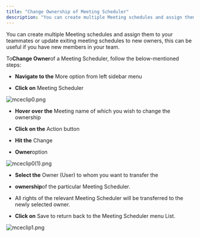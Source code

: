 ```yaml
---
title: "Change Ownership of Meeting Scheduler"
description: "You can create multiple Meeting schedules and assign them to your teammates or update exiting meeting schedules to new owners, this can be useful if y..."
---
```


You can create multiple Meeting schedules and assign them to your teammates or update exiting meeting schedules to new owners, this can be useful if you have new members in your team.

To**Change Owner**of a Meeting Scheduler, follow the below-mentioned steps:

* **Navigate to the** More option from left sidebar menu

* **Click on** Meeting Scheduler

![mceclip0.png](./images/mceclip0-10.png)

* **Hover over the** Meeting name of which you wish to change the ownership

* **Click on the** Action button

* **Hit the** Change

* **Owner**option

![mceclip0(1).png](./images/mceclip01-6.png)

* **Select the** Owner (User) to whom you want to transfer the

* **ownership**of the particular Meeting Scheduler.

* All rights of the relevant Meeting Scheduler will be transferred to the newly selected owner.

* **Click on** Save to return back to the Meeting Scheduler menu List.

![mceclip1.png](./images/mceclip1-8.png)
